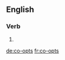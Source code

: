 ==English==

===Verb===
{{head|en|verb form}}

# {{en-third-person singular of|co-opt}}

[[de:co-opts]]
[[fr:co-opts]]